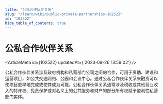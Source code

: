 ```yaml
---
title: "公私合作伙伴关系"
slug: "/learn/wiki/public-private-partnerships-102522"
id: "102522"
hide_table_of_contents: true
---
```



# 公私合作伙伴关系

<ArticleMeta id={102522} updatedAt={'2023-09-26 13:59:02'} />
<div className='border-solid border-b border-t-0 my-4 border-[var(--ifm-color-gray-300)]' />

公私合作伙伴关系涉及政府机构和私营部门公司之间的合作，可用于资助、建设和运营项目，如公共交通网络、公园和会议中心。通过公私合作伙伴关系来融资可以使项目更早地完成或使其成为可能。公私合作伙伴关系通常涉及税收或其他营业收入的特许权、免责保护或对名义上的公共服务和财产的部分所有权赋予盈利性私营部门实体。
